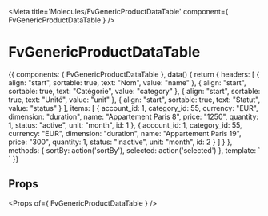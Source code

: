 
<Meta title='Molecules/FvGenericProductDataTable' component={ FvGenericProductDataTable } />

# FvGenericProductDataTable

<Canvas>
<Story name='Common' height='150px'>{{
  components: { FvGenericProductDataTable },
  data() {
    return {
      headers: [
        {
          align: "start",
          sortable: true,
          text: "Nom",
          value: "name"
        },
        {
          align: "start",
          sortable: true,
          text: "Catégorie",
          value: "category"
        },
        {
          align: "start",
          sortable: true,
          text: "Unité",
          value: "unit"
        },
        {
          align: "start",
          sortable: true,
          text: "Statut",
          value: "status"
        }
      ],
      items: [
        {
          account_id: 1,
          category_id: 55,
          currency: "EUR",
          dimension: "duration",
          name: "Appartement Paris 8",
          price: "1250",
          quantity: 1,
          status: "active",
          unit: "month",
          id: 1
        },
        {
          account_id: 1,
          category_id: 55,
          currency: "EUR",
          dimension: "duration",
          name: "Appartement Paris 19",
          price: "300",
          quantity: 1,
          status: "inactive",
          unit: "month",
          id: 2
        }
      ]
    }
  },
  methods: {
    sortBy: action('sortBy'),
    selected: action('selected')
  },
  template: `<FvGenericProductDataTable
    :headers="headers"
    :items="items"
    @dataTable:sortBy="sortBy"
    @dataTable:selected="selected"
  >
  </FvGenericProductDataTable>`
}}</Story>
</Canvas>

## Props

<Props of={ FvGenericProductDataTable } />
